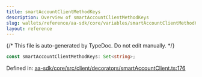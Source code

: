 ```yaml
---
title: smartAccountClientMethodKeys
description: Overview of smartAccountClientMethodKeys
slug: wallets/reference/aa-sdk/core/variables/smartAccountClientMethodKeys
layout: reference
---
```


{/* This file is auto-generated by TypeDoc. Do not edit manually. */}

```ts
const smartAccountClientMethodKeys: Set<string>;
```

Defined in: [aa-sdk/core/src/client/decorators/smartAccountClient.ts:176](https://github.com/alchemyplatform/aa-sdk/blob/dc58c113ff1eeb06d4b3f76c505cbbaad47db8fc/aa-sdk/core/src/client/decorators/smartAccountClient.ts#L176)
